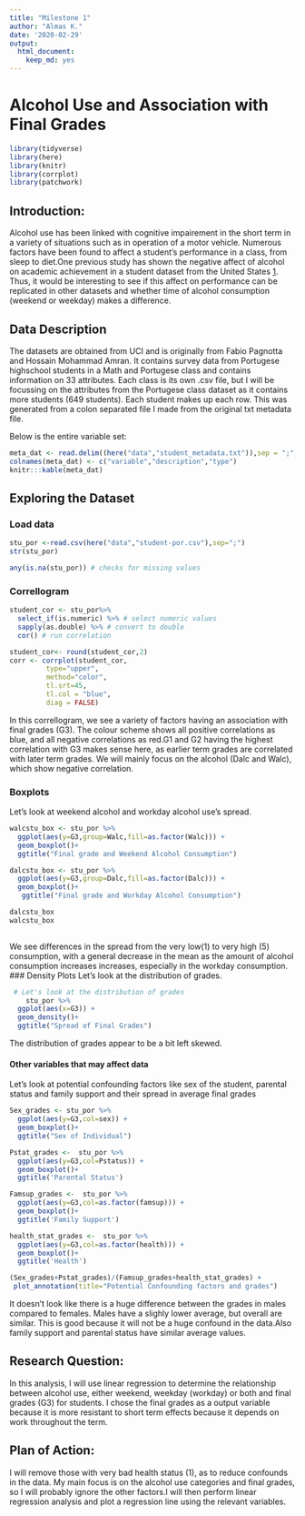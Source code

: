 ```yaml
---
title: "Milestone 1"
author: "Almas K."
date: '2020-02-29'
output:
  html_document:
    keep_md: yes
---
```


# Alcohol Use and Association with Final Grades 

```r
library(tidyverse)
library(here)
library(knitr)
library(corrplot)
library(patchwork)
```

## Introduction:

Alcohol use has been linked with cognitive impairement in the short term in a variety of situations such as in operation of a motor vehicle. Numerous factors have been found to affect a student's performance in a class, from sleep to diet.One previous study has shown the negative affect of alcohol on academic achievement in a student dataset from the United States [1](https://www.ncbi.nlm.nih.gov/pmc/articles/PMC3026599/).  Thus, it would be interesting to see if this affect on performance can be replicated in other datasets and whether time of alcohol consumption (weekend or weekday) makes a difference. 
 
## Data Description
The datasets are obtained from UCI  and is originally from Fabio Pagnotta and Hossain Mohammad Amran. It contains survey data from Portugese highschool students in a Math and Portugese class and contains information on 33 attributes. Each class is its own .csv file, but I will be focussing on the attributes from the Portugese class dataset as it contains more students (649 students). Each student makes up each row. 
This was generated from a colon separated file I made from the original txt metadata file.

Below is the entire variable set:

```r
meta_dat <- read.delim((here("data","student_metadata.txt")),sep = ";", header=FALSE)
colnames(meta_dat) <- c("variable","description","type")
knitr:::kable(meta_dat)
```


## Exploring the Dataset

### Load data

```r
stu_por <-read.csv(here("data","student-por.csv"),sep=";")
str(stu_por)
```

```r
any(is.na(stu_por)) # checks for missing values
```

### Correllogram
```r
student_cor <- stu_por%>%
  select_if(is.numeric) %>% # select numeric values
  sapply(as.double) %>% # convert to double
  cor() # run correlation

student_cor<- round(student_cor,2)
corr <- corrplot(student_cor, 
         type="upper", 
         method="color",
         tl.srt=45, 
         tl.col = "blue",
         diag = FALSE) 
```

In this correllogram, we see a variety of factors having an association with final grades (G3). The colour scheme shows all positive correlations as blue, and all negative correlations as red.G1 and G2 having the highest correlation with G3 makes sense here, as earlier term grades are correlated with later term grades. We will mainly focus on the alcohol (Dalc and Walc), which show negative correlation.


### Boxplots
Let's look at weekend alcohol and workday alcohol use's spread.

```r

walcstu_box <- stu_por %>%
  ggplot(aes(y=G3,group=Walc,fill=as.factor(Walc))) +
  geom_boxplot()+ 
  ggtitle("Final grade and Weekend Alcohol Consumption")

dalcstu_box <- stu_por %>%
  ggplot(aes(y=G3,group=Dalc,fill=as.factor(Dalc))) +
  geom_boxplot()+
   ggtitle("Final grade and Workday Alcohol Consumption")

dalcstu_box 
walcstu_box
   
```

We see differences in the spread from the very low(1) to very high (5) consumption, with a general decrease in the mean as the amount of alcohol consumption increases increases, especially in the workday consumption.
### Density Plots
Let's look at the distribution of grades.
```r
 # Let's look at the distribution of grades
    stu_por %>%
  ggplot(aes(x=G3)) +
  geom_density()+
  ggtitle("Spread of Final Grades")
```

The distribution of grades appear to be a bit left skewed. 

#### Other variables that may affect data
Let's look at potential confounding factors like sex of the student, parental status and family support and their spread in average final grades
```r
Sex_grades <- stu_por %>%
  ggplot(aes(y=G3,col=sex)) +
  geom_boxplot()+
  ggtitle("Sex of Individual")

Pstat_grades <-  stu_por %>%
  ggplot(aes(y=G3,col=Pstatus)) +
  geom_boxplot()+
  ggtitle('Parental Status')

Famsup_grades <-  stu_por %>%
  ggplot(aes(y=G3,col=as.factor(famsup))) +
  geom_boxplot()+
  ggtitle('Family Support')

health_stat_grades <-  stu_por %>%
  ggplot(aes(y=G3,col=as.factor(health))) +
  geom_boxplot()+
  ggtitle('Health')

(Sex_grades+Pstat_grades)/(Famsup_grades+health_stat_grades) +
 plot_annotation(title="Potential Confounding factors and grades")
```

It doesn't look like there is a huge difference between the grades in males compared to females. Males have a slighly lower average, but overall are similar. This is good because it will not be a huge confound in the data.Also family support and parental status have similar average values. 

## Research Question:

In this analysis, I will use linear regression to determine the relationship between alcohol use, either weekend, weekday (workday) or both and final grades (G3) for students. I chose the final grades as a output variable because it is more resistant to short term effects because it depends on work throughout the term. 


## Plan of Action:

I will remove those with very bad health status (1), as to reduce confounds in the data. My main focus is on the alcohol use categories and final grades, so I will probably ignore the other factors.I will then perform linear regression analysis and plot 
a regression line using the relevant variables. 


